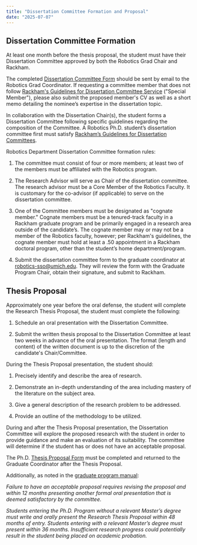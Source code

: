 ```yaml
---
title: "Dissertation Committee Formation and Proposal"
date: "2025-07-07"
---
```


## Dissertation Committee Formation

At least one month before the thesis proposal, the student must have their Dissertation Committee approved by both the Robotics Grad Chair and Rackham.

The completed [Dissertation Committee Form](http://robotics.umich.edu/dissertation-committee-form/) should be sent by email to the Robotics Grad Coordinator. If requesting a committee member that does not follow [Rackham's Guidelines for Dissertation Committee Service](https://rackham.umich.edu/faculty-and-staff/dissertation-committees/guidelines-for-dissertation-committee-service/) ("Special Member"), please also submit the proposed member's CV as well as a short memo detailing the nominee’s expertise in the dissertation topic.

In collaboration with the Dissertation Chair(s), the student forms a Dissertation Committee following specific guidelines regarding the composition of the Committee. A Robotics Ph.D. student’s dissertation committee first must satisfy [Rackham’s Guidelines for Dissertation Committees](https://rackham.umich.edu/faculty-and-staff/dissertation-committees/). 

Robotics Department Dissertation Committee formation rules:

1. The committee must consist of four or more members; at least two of the members must be affiliated with the Robotics program.

2. The Research Advisor will serve as Chair of the dissertation committee. The research advisor must be a Core Member of the Robotics Faculty. It is customary for the co-advisor (if applicable) to serve on the dissertation committee.

3. One of the Committee members must be designated as "cognate member." Cognate members must be a tenured-track faculty in a Rackham graduate program and be primarily engaged in a research area outside of the candidate’s. The cognate member may or may not be a member of the Robotics faculty, however; per Rackham's guidelines, the cognate member must hold at least a .50 appointment in a Rackham doctoral program, other than the student’s home department/program.

4. Submit the dissertation committee form to the graduate coordinator at robotics-sso@umich.edu. They will review the form with the Graduate Program Chair, obtain their signature, and submit to Rackham.

## Thesis Proposal

Approximately one year before the oral defense, the student will complete the Research Thesis Proposal, the student must complete the following:

1. Schedule an oral presentation with the Dissertation Committee.

2. Submit the written thesis proposal to the Dissertation Committee at least two weeks in advance of the oral presentation. The format (length and content) of the written document is up to the discretion of the candidate's Chair/Committee. 

During the Thesis Proposal presentation, the student should:

1. Precisely identify and describe the area of research. 

2. Demonstrate an in-depth understanding of the area including mastery of the literature on the subject area. 

3. Give a general description of the research problem to be addressed.

4. Provide an outline of the methodology to be utilized. 

During and after the Thesis Proposal presentation, the Dissertation Committee will explore the proposed research with the student in order to provide guidance and make an evaluation of its suitability. The committee will determine if the student has or does not have an acceptable proposal. 

The Ph.D. [Thesis Proposal Form](http://robotics.umich.edu/thesis-proposal-form/) must be completed and returned to the Graduate Coordinator after the Thesis Proposal.

Additionally, as noted in the [graduate program manual](https://robotics.umich.edu/grad-guide/):

_Failure to have an acceptable proposal requires revising the proposal and within 12 months presenting another formal oral presentation that is deemed satisfactory by the committee._

_Students entering the Ph.D. Program without a relevant Master’s degree must write and orally present the Research Thesis Proposal within 48 months of entry. Students entering with a relevant Master’s degree must present within 36 months. Insufficient research progress could potentially result in the student being placed on academic probation._
